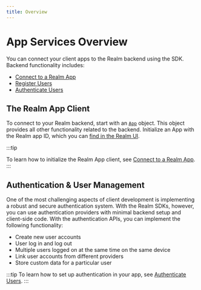 ```yaml
---
title: Overview
---
```

# App Services Overview

You can connect your client apps to the Realm
backend using the SDK. Backend functionality includes:

- [Connect to a Realm App](https://docs.mongodb.com/realm/sdk/kotlin/app-services/connect-to-a-realm-app/)
- [Register Users](https://docs.mongodb.com/realm/sdk/kotlin/app-services/register-users/)
- [Authenticate Users](https://docs.mongodb.com/realm/sdk/kotlin/app-services/authenticate-users/)

## The Realm App Client

To connect to your Realm backend, start with an
[`App`](https://docs.mongodb.com/realm-sdks/kotlin/latest/library-sync/-realm%20-kotlin%20-multiplatform%20-s-d-k%20-%20-sync/io.realm.mongodb/-app/index.html)
object.
This object provides all other functionality related to 
the backend. Initialize an App with the Realm app ID, which you can 
[find in the Realm UI](https://docs.mongodb.com/realm/get-started/find-your-project-or-app-id/#std-label-find-your-app-id).

:::tip

To learn how to initialize the Realm App client, see
[Connect to a Realm App](sdk/kotlin/app-services/connect).
:::

## Authentication & User Management

One of the most challenging aspects of client development is implementing a 
robust and secure authentication system. With the Realm SDKs,
however, you can use authentication providers with
minimal backend setup and client-side code. With the authentication APIs,
you can implement the following functionality:

- Create new user accounts
- User log in and log out
- Multiple users logged on at the same time on the same device
- Link user accounts from different providers
- Store custom data for a particular user

:::tip
   To learn how to set up authentication in your app, see
   [Authenticate Users](sdk/kotlin/app-services/authenticate-users).
:::
